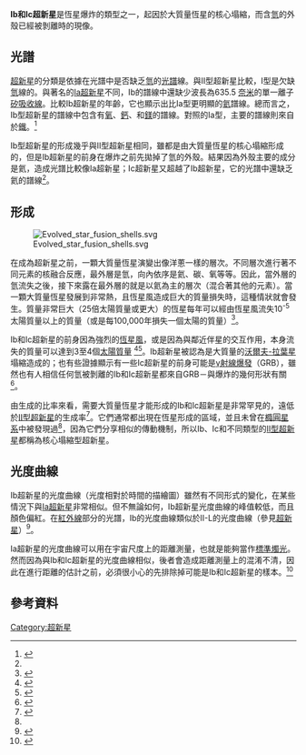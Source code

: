 '''Ib和Ic超新星'''是恆星爆炸的類型之一，起因於大質量恆星的核心塌縮，而含[[氫|氫]]的外殼已經被剝離時的現像。

== 光譜 ==
[[超新星|超新星]]的分類是依據在光譜中是否缺乏[[氫|氫]]的[[光譜|光譜]]線。與II型超新星比較，I型是欠缺[[氫|氫]]線的。與著名的[[Ia超新星|Ia超新星]]不同，Ib的譜線中還缺少波長為635.5 [[奈米|奈米]]的單一離子[[矽|矽]][[譜線|吸收線]]。比較Ib超新星的年齡，它也顯示出比Ia型更明顯的[[氦|氦]]譜線。總而言之，Ib型超新星的譜線中包含有[[氧|氧]]、[[鈣|鈣]]、和[[鎂|鎂]]的譜線。對照的Ia型，主要的譜線則來自於[[鐵|鐵]]。<ref name="SAO">{{cite web | url = http://cosmos.swin.edu.au/entries/typeibsupernovaspectra/typeibsupernovaspectra.html?e=1 | title = Type Ib Supernova Spectra | publisher = Swinburne University of Technology | accessdate = 2007-02-08 | archive-date = 2007-05-21 | archive-url = https://web.archive.org/web/20070521095734/http://cosmos.swin.edu.au/entries/typeibsupernovaspectra/typeibsupernovaspectra.html?e=1 | dead-url = yes }}</ref>

Ib型超新星的形成幾乎與II型超新星相同，雖都是由大質量恆星的核心塌縮形成的，但是Ib超新星的前身在爆炸之前先拋掉了氫的外殼。結果因為外殼主要的成分是氦，造成光譜比較像Ia超新星；Ic超新星又超越了Ib超新星，它的光譜中還缺乏氦的譜線<ref name="SAO" />。

== 形成 ==
[[File:Evolved_star_fusion_shells.svg|right]]

在成為超新星之前，一顆大質量恆星演變出像洋蔥一樣的層次。不同層次進行著不同元素的核融合反應，最外層是氫，向內依序是氦、碳、氧等等。因此，當外層的氫流失之後，接下來露在最外層的就是以氦為主的層次（混合著其他的元素）。當一顆大質量恆星發展到非常熱，且恆星風造成巨大的質量損失時，這種情狀就會發生。質量非常巨大（25倍太陽質量或更大）的恆星每年可以經由恆星風流失10<sup>-5</sup>太陽質量以上的質量（或是每100,000年損失一個太陽的質量）<ref>{{cite journal | author=L. M. Dray, C. A. Tout, A. I. Karakas, J. C. Lattanzio | title=Chemical enrichment by Wolf-Rayet and asymptotic giant branch stars | journal=Monthly Notice of the Royal Astronomical Society | year=2003 | volume=338 | pages=973-989 | url=http://adsabs.harvard.edu/abs/2003MNRAS.338..973D | accessdate=2007-02-08 | archive-date=2019-04-03 | archive-url=https://web.archive.org/web/20190403144220/http://adsabs.harvard.edu/abs/2003MNRAS.338..973D | dead-url=no }}</ref>。

Ib和Ic超新星的前身因為強烈的[[恆星風|恆星風]]，或是因為與鄰近伴星的交互作用，本身流失的質量可以達到3至4個[[太陽質量|太陽質量]] <ref>{{cite conference | last = Pols | first = Onno | title = Close Binary Progenitors of Type Ib/Ic and IIb/II-L Supernovae | booktitle = Proceedings of The Third Pacific Rim Conference on Recent Development on Binary Star Research | pages = 153-158 | date = 26 October - 1 November, 1995 | location = Chiang Mai, Thailand | url = http://adsabs.harvard.edu/abs/1997rdbs.conf..153P | accessdate = 2006-11-29 | archive-date = 2008-02-27 | archive-url = https://web.archive.org/web/20080227025014/http://adsabs.harvard.edu/abs/1997rdbs.conf..153P | dead-url = no }}</ref><ref name="woosley95">{{cite conference | author=Woosley, S. E.; Eastman, R. G. | title =Type Ib and Ic Supernovae: Models and Spectra | booktitle =Proceedings of the NATO Advanced Study Institute | pages =821 | publisher =Dordrecht: Kluwer Academic Publishers | date =June 20-30, 1995 | location =Begur, Girona, Spain | url =http://adsabs.harvard.edu/abs/1997thsu.conf..821W | accessdate = 2007-05-09 }}</ref>。Ib超新星被認為是大質量的[[沃爾夫-拉葉星|沃爾夫-拉葉星]]塌縮造成的；也有些證據顯示有一些Ic超新星的前身可能是[[伽瑪射線暴|γ射線爆發]]（GRB），雖然也有人相信任何氫被剝離的Ib和Ic超新星都來自GRB－與爆炸的幾何形狀有關<ref>{{cite journal | author=S. D. Ryder, E. M. Sadler, R. Subrahmanyan, K. W. Weiler, N. Panagia, C. Stockdale | title=Modulations in the radio light curve of the Type IIb supernova 2001ig: evidence for a Wolf-Rayet binary progenitor? | journal=Monthly Notices of the Royal Astronomical Society | year=2004 | volume=349 | issue=3 | pages=1093-1100 | url=http://adsabs.harvard.edu/abs/2004MNRAS.349.1093R | accessdate=2007-02-01 | archive-date=2019-04-03 | archive-url=https://web.archive.org/web/20190403142708/http://adsabs.harvard.edu/abs/2004MNRAS.349.1093R | dead-url=no }}</ref>。

由生成的比率來看，需要大質量恆星才能形成的Ib和Ic超新星是非常罕見的，遠低於[[II型超新星|II型超新星]]的生成率<ref>{{cite web | author = E. M. Sadler, D. Campbell | year = 1997 | url = http://www.atnf.csiro.au/pasa/14_2/sadler/paper/node4.html | title = A first estimate of the radio supernova rate | publisher = Astronomical Society of Australia | accessdate = 2007-02-08 | archive-date = 2016-03-03 | archive-url = https://web.archive.org/web/20160303230711/http://www.atnf.csiro.au/pasa/14_2/sadler/paper/node4.html | dead-url = no }}</ref>。它們通常都出現在恆星形成的區域，並且未曾在[[橢圓星系|橢圓星系]]中被發現過<ref name="woosley95" />，因為它們分享相似的傳動機制，所以Ib、Ic和不同類型的[[II型超新星|II型超新星]]都稱為核心塌縮型超新星。

== 光度曲線 ==
Ib超新星的光度曲線（光度相對於時間的描繪圖）雖然有不同形式的變化，在某些情況下與[[Ia超新星|Ia超新星]]非常相似。但不無論如何，Ib超新星光度曲線的峰值較低，而且顏色偏紅。在[[紅外線|紅外線]]部分的光譜，Ib的光度曲線類似於II-L的光度曲線（參見[[超新星|超新星]]）<ref>{{cite journal | last=Tsvetkov | first=D. Yu. | title=Light curves of type Ib supernova: SN 1984l in NGC 991 | journal=Soviet Astronomy Letters | year=1987 | volume=13 | pages=376-378 | url=http://adsabs.harvard.edu/abs/1987SvAL...13..376T | accessdate=2007-02-04 | archive-date=2019-04-03 | archive-url=https://web.archive.org/web/20190403142709/http://adsabs.harvard.edu/abs/1987SvAL...13..376T | dead-url=no }}</ref>。

Ia超新星的光度曲線可以用在宇宙尺度上的距離測量，也就是能夠當作[[標準燭光|標準燭光]]。然而因為與Ib和Ic超新星的光度曲線相似，後者會造成距離測量上的混淆不清，因此在進行距離的估計之前，必須很小心的先排除掉可能是Ib和Ic超新星的樣本。<ref>{{cite journal | last = Homeier | first = N. L. | title=The Effect of Type Ibc Contamination in Cosmological Supernova Samples | journal=The Astrophysical Journal | year=2005 | volume=620 | pages=12–20  | url=http://www.journals.uchicago.edu/cgi-bin/resolve?id=doi:10.1086/427060 | accessdate=2007-02-04 }}</ref>

== 參考資料 ==
{{reflist|2}}

{{超新星}}

[[Category:超新星|Category:超新星]]